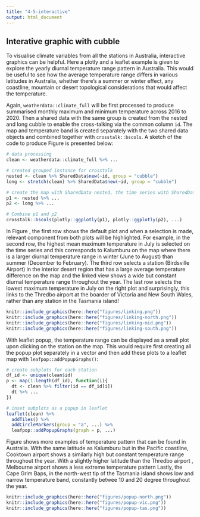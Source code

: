```yaml
---
title: "4-5-interactive"
output: html_document
---
```

## Interative graphic with cubble

To visualise climate variables from all the stations in Australia, interactive graphics can be helpful. Here a plotly and a leaflet example is given to explore the yearly diurnal temperature range pattern in Australia. This would be useful to see how the average temperature range differs in various latitudes in Australia, whether there's a summer or winter effect, any coastline, mountain or desert topological considerations that would affect the temperature.

Again, `weatherdata::climate_full` will be first processed to produce summarised monthly maximum and minimum temperature across 2016 to 2020. Then a shared data with the same group is created from the nested and long cubble to enable the cross-talking via the common column `id`. The map and temperature band is created separately with the two shared data objects and combined together with `crosstalk::bscols`. A sketch of the code to produce Figure \ref{fig:interactive-linking} is presented below:

```r
# data processing
clean <- weatherdata::climate_full %>% ...

# created grouped instance for crosstalk
nested <- clean %>% SharedData$new(~id, group = "cubble")
long <- stretch(clean) %>% SharedData$new(~id, group = "cubble")

# create the map with SharedData nested, the time series with SharedData long
p1 <- nested %>% ...
p2 <- long %>% ...

# Combine p1 and p2
crosstalk::bscols(plotly::ggplotly(p1), plotly::ggplotly(p2), ...)

```

In Figure \ref{fig:interactive-linking}, the first row shows the default plot and when a selection is made, relevant component from both plots will be highlighted. For example, in the second row, the highest mean maximum temperature in July is selected on the time series and this corresponds to Kalumburu on the map where there is a larger diurnal temperature range in winter (June to August) than summer (December to February). The third row selects a station (Birdsville Airport) in the interior desert region that has a large average temperature difference on the map and the linked view shows a wide but constant diurnal temperature range throughout the year. The last row selects the lowest maximum temperature in July on the right plot and surprisingly, this links to the Thredbo airport at the boarder of Victoria and New South Wales, rather than any station in the Tasmania island! 

```r
knitr::include_graphics(here::here("figures/linking.png"))
knitr::include_graphics(here::here("figures/linking-north.png"))
knitr::include_graphics(here::here("figures/linking-mid.png"))
knitr::include_graphics(here::here("figures/linking-south.png"))
```

With leaflet popup, the temperature range can be displayed as a small plot upon clicking on the station on the map. This would require first creating all the popup plot separately in a vector and then add these plots to a leaflet map with `leafpop::addPopupGraphs()`:

```r
# create subplots for each station
df_id <- unique(clean$id)
p <- map(1:length(df_id), function(i){
  dt <- clean %>% filter(id == df_id[i])
  dt %>% ...
})

# inset subplots as a popup in leaflet
leaflet(clean) %>% 
  addTiles() %>% 
  addCircleMarkers(group = "a", ...) %>% 
  leafpop::addPopupGraphs(graph = p, ...)

```

Figure \ref{fig:interactive-popup} shows more examples of temperature pattern that can be found in Australia. With the same latitude as Kalumburu but in the Pacific coastline, Cooktown airport shows a similarly high but constant temperature range throughout the year. With a slightly higher latitude than the Thredbo airport , Melbourne airport shows a less extreme temperature pattern Lastly, the Cape Grim Baps, in the north-west tip of the Tasmania island shows low and narrow temperature band, constantly betwee 10 and 20 degree throughout the year.

```r
knitr::include_graphics(here::here("figures/popup-north.png"))
knitr::include_graphics(here::here("figures/popup-vic.png"))
knitr::include_graphics(here::here("figures/popup-tas.png"))
```


